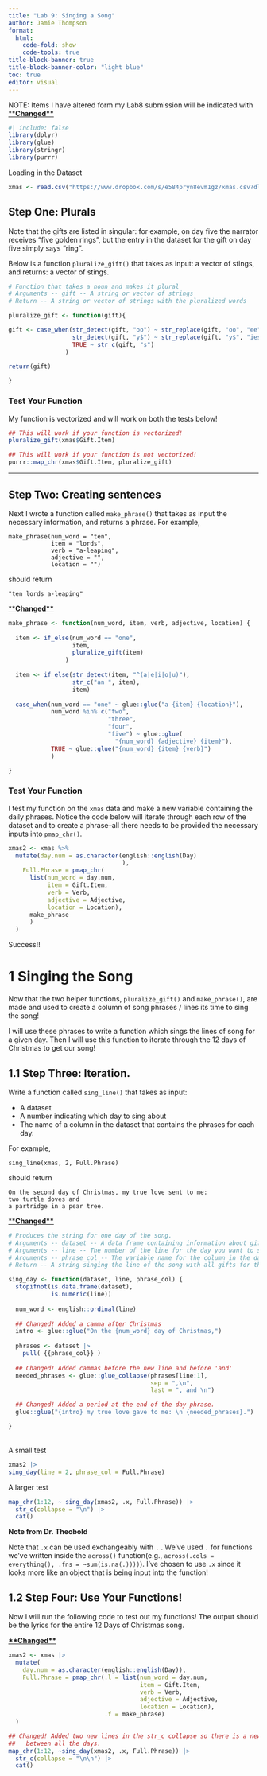 ```yaml
---
title: "Lab 9: Singing a Song"
author: Jamie Thompson
format: 
  html: 
    code-fold: show
    code-tools: true
title-block-banner: true
title-block-banner-color: "light blue"
toc: true
editor: visual
---
```


NOTE: Items I have altered form my Lab8 submission will be indicated with [\*\***Changed\*\***]{.underline}

```r
#| include: false
library(dplyr)
library(glue)
library(stringr)
library(purrr)
```

Loading in the Dataset

```r
xmas <- read.csv("https://www.dropbox.com/s/e584pryn8evm1gz/xmas.csv?dl=1")
```

## Step One: Plurals

Note that the gifts are listed in singular: for example, on day five the narrator receives "five golden rings", but the entry in the dataset for the gift on day five simply says "ring".

Below is a function `pluralize_gift()` that takes as input: a vector of stings, and returns: a vector of stings.

```r
# Function that takes a noun and makes it plural
# Arguments -- gift -- A string or vector of strings
# Return -- A string or vector of strings with the pluralized words

pluralize_gift <- function(gift){

gift <- case_when(str_detect(gift, "oo") ~ str_replace(gift, "oo", "ee"),
                  str_detect(gift, "y$") ~ str_replace(gift, "y$", "ies"),
                  TRUE ~ str_c(gift, "s")
                )

return(gift)

}
```

### Test Your Function

My function is vectorized and will work on both the tests below!

```r

## This will work if your function is vectorized!
pluralize_gift(xmas$Gift.Item)

## This will work if your function is not vectorized!
purrr::map_chr(xmas$Gift.Item, pluralize_gift)

```

------------------------------------------------------------------------

## Step Two: Creating sentences

Next I wrote a function called `make_phrase()` that takes as input the necessary information, and returns a phrase. For example,

    make_phrase(num_word = "ten", 
                item = "lords", 
                verb = "a-leaping", 
                adjective = "", 
                location = "")

should return

    "ten lords a-leaping"

[\*\***Changed\*\***]{.underline}

```r
make_phrase <- function(num_word, item, verb, adjective, location) {
  
  item <- if_else(num_word == "one", 
                  item, 
                  pluralize_gift(item)
                )
  
  item <- if_else(str_detect(item, "^(a|e|i|o|u)"), 
                  str_c("an ", item), 
                  item)
  
  case_when(num_word == "one" ~ glue::glue("a {item} {location}"),
            num_word %in% c("two", 
                            "three", 
                            "four", 
                            "five") ~ glue::glue(
                              "{num_word} {adjective} {item}"),
            TRUE ~ glue::glue("{num_word} {item} {verb}")
            )

}
```

### Test Your Function

I test my function on the `xmas` data and make a new variable containing the daily phrases. Notice the code below will iterate through each row of the dataset and to create a phrase--all there needs to be provided the necessary inputs into `pmap_chr()`.

```r
xmas2 <- xmas %>%
  mutate(day.num = as.character(english::english(Day)
                                ), 
    Full.Phrase = pmap_chr(
      list(num_word = day.num,
           item = Gift.Item,
           verb = Verb,
           adjective = Adjective,
           location = Location),
      make_phrase
      )
  )
```

Success!!

# **1 Singing the Song**

Now that the two helper functions, `pluralize_gift()` and `make_phrase()`, are made and used to create a column of song phrases / lines its time to sing the song!

I will use these phrases to write a function which sings the lines of song for a given day. Then I will use this function to iterate through the 12 days of Christmas to get our song!

## **1.1 Step Three: Iteration.**

Write a function called `sing_line()` that takes as input:

-   A dataset
-   A number indicating which day to sing about
-   The name of a column in the dataset that contains the phrases for each day.

For example,

    sing_line(xmas, 2, Full.Phrase)

should return

    On the second day of Christmas, my true love sent to me:
    two turtle doves and
    a partridge in a pear tree.

[\*\***Changed\*\***]{.underline}

```r
# Produces the string for one day of the song.
# Arguments -- dataset -- A data frame containing information about gifts
# Arguments -- line -- The number of the line for the day you want to sing about
# Arguments -- phrase_col -- The variable name for the column in the dataset that contains the song phrases
# Return -- A string singing the line of the song with all gifts for the given day.

sing_day <- function(dataset, line, phrase_col) {
  stopifnot(is.data.frame(dataset),
            is.numeric(line))
  
  num_word <- english::ordinal(line)
  
  ## Changed! Added a camma after Christmas
  intro <- glue::glue("On the {num_word} day of Christmas,")
  
  phrases <- dataset |>
    pull( {{phrase_col}} )
  
  ## Changed! Added cammas before the new line and before 'and' 
  needed_phrases <- glue::glue_collapse(phrases[line:1], 
                                        sep = ",\n", 
                                        last = ", and \n")

  ## Changed! Added a period at the end of the day phrase.
  glue::glue("{intro} my true love gave to me: \n {needed_phrases}.")

}
```

\
A small test

```r
xmas2 |>
sing_day(line = 2, phrase_col = Full.Phrase)
```

A larger test

```r
map_chr(1:12, ~ sing_day(xmas2, .x, Full.Phrase)) |>
  str_c(collapse = "\n") |>
  cat()
```

**Note from Dr. Theobold**

Note that `.x` can be used exchangeably with `.` . We've used `.` for functions we've written inside the `across()` function(e.g., `across(.cols = everything(), .fns = ~sum(is.na(.))))`). I've chosen to use `.x` since it looks more like an object that is being input into the function!

## **1.2 Step Four: Use Your Functions!**

Now I will run the following code to test out my functions! The output should be the lyrics for the entire 12 Days of Christmas song.

[**\*\*Changed\*\***]{.underline}

```r
xmas2 <- xmas |>
  mutate(
    day.num = as.character(english::english(Day)), 
    Full.Phrase = pmap_chr(.l = list(num_word = day.num, 
                                     item = Gift.Item, 
                                     verb = Verb, 
                                     adjective = Adjective, 
                                     location = Location), 
                           .f = make_phrase)
  )

## Changed! Added two new lines in the str_c collapse so there is a new line
##   between all the days. 
map_chr(1:12, ~sing_day(xmas2, .x, Full.Phrase)) |>
  str_c(collapse = "\n\n") |>
  cat()
```

\

